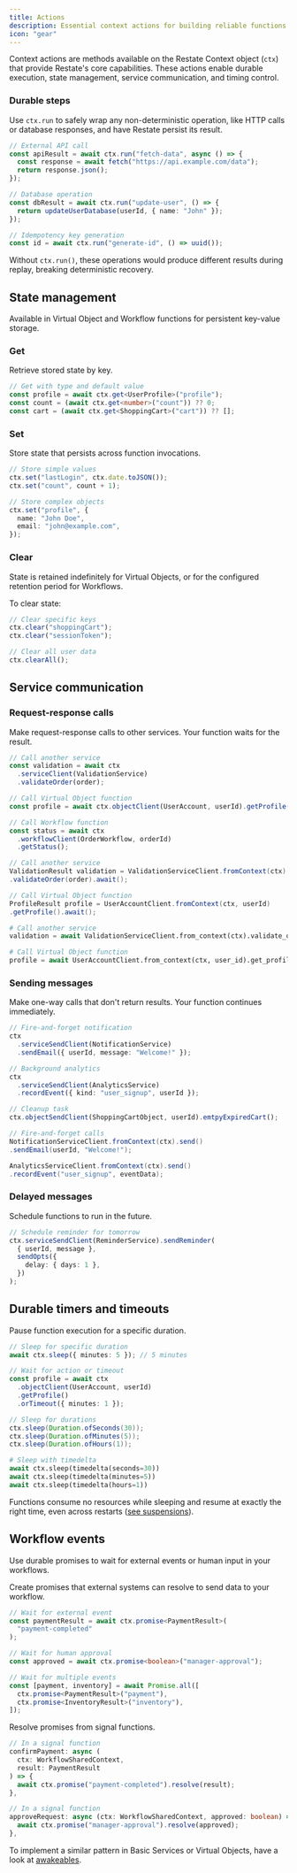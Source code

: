 ```yaml
---
title: Actions
description: Essential context actions for building reliable functions
icon: "gear"
---
```


Context actions are methods available on the Restate Context object (`ctx`) that provide Restate's core capabilities.
These actions enable durable execution, state management, service communication, and timing control.

### Durable steps

Use `ctx.run` to safely wrap any non-deterministic operation, like HTTP calls or database responses, and have Restate persist its result.

<CodeGroup>

```typescript TypeScript {"CODE_LOAD::ts/src/foundations/actions/actions.ts#durable_steps"} 
// External API call
const apiResult = await ctx.run("fetch-data", async () => {
  const response = await fetch("https://api.example.com/data");
  return response.json();
});

// Database operation
const dbResult = await ctx.run("update-user", () => {
  return updateUserDatabase(userId, { name: "John" });
});

// Idempotency key generation
const id = await ctx.run("generate-id", () => uuid());
```

</CodeGroup>

Without `ctx.run()`, these operations would produce different results during replay, breaking deterministic recovery.

## State management

Available in Virtual Object and Workflow functions for persistent key-value storage.

### Get

Retrieve stored state by key.

<CodeGroup>

```typescript TypeScript {"CODE_LOAD::ts/src/foundations/actions/actions.ts#state_get"} 
// Get with type and default value
const profile = await ctx.get<UserProfile>("profile");
const count = (await ctx.get<number>("count")) ?? 0;
const cart = (await ctx.get<ShoppingCart>("cart")) ?? [];
```

</CodeGroup>

### Set

Store state that persists across function invocations.

<CodeGroup>

```typescript TypeScript {"CODE_LOAD::ts/src/foundations/actions/actions.ts#state_set"} 
// Store simple values
ctx.set("lastLogin", ctx.date.toJSON());
ctx.set("count", count + 1);

// Store complex objects
ctx.set("profile", {
  name: "John Doe",
  email: "john@example.com",
});
```
</CodeGroup>

### Clear

State is retained indefinitely for Virtual Objects, or for the configured retention period for Workflows.

To clear state:

<CodeGroup>

```typescript TypeScript {"CODE_LOAD::ts/src/foundations/actions/actions.ts#state_clear"} 
// Clear specific keys
ctx.clear("shoppingCart");
ctx.clear("sessionToken");

// Clear all user data
ctx.clearAll();
```

</CodeGroup>


##  Service communication

### Request-response calls

Make request-response calls to other services. Your function waits for the result.

<CodeGroup>

```typescript TypeScript {"CODE_LOAD::ts/src/foundations/actions/actions.ts#service_calls"} 
// Call another service
const validation = await ctx
  .serviceClient(ValidationService)
  .validateOrder(order);

// Call Virtual Object function
const profile = await ctx.objectClient(UserAccount, userId).getProfile();

// Call Workflow function
const status = await ctx
  .workflowClient(OrderWorkflow, orderId)
  .getStatus();
```

```java Java
// Call another service
ValidationResult validation = ValidationServiceClient.fromContext(ctx)
.validateOrder(order).await();

// Call Virtual Object function
ProfileResult profile = UserAccountClient.fromContext(ctx, userId)
.getProfile().await();
```

```python Python
# Call another service
validation = await ValidationServiceClient.from_context(ctx).validate_order(order)

# Call Virtual Object function
profile = await UserAccountClient.from_context(ctx, user_id).get_profile()
```

</CodeGroup>


### Sending messages

Make one-way calls that don't return results. Your function continues immediately.

<CodeGroup>

```typescript TypeScript {"CODE_LOAD::ts/src/foundations/actions/actions.ts#sending_messages"} 
// Fire-and-forget notification
ctx
  .serviceSendClient(NotificationService)
  .sendEmail({ userId, message: "Welcome!" });

// Background analytics
ctx
  .serviceSendClient(AnalyticsService)
  .recordEvent({ kind: "user_signup", userId });

// Cleanup task
ctx.objectSendClient(ShoppingCartObject, userId).emtpyExpiredCart();
```

```java Java
// Fire-and-forget calls
NotificationServiceClient.fromContext(ctx).send()
.sendEmail(userId, "Welcome!");

AnalyticsServiceClient.fromContext(ctx).send()
.recordEvent("user_signup", eventData);
```

</CodeGroup>

### Delayed messages

Schedule functions to run in the future.

```typescript TypeScript {"CODE_LOAD::ts/src/foundations/actions/actions.ts#delayed_messages"} 
// Schedule reminder for tomorrow
ctx.serviceSendClient(ReminderService).sendReminder(
  { userId, message },
  sendOpts({
    delay: { days: 1 },
  })
);
```

## Durable timers and timeouts

Pause function execution for a specific duration.

<CodeGroup>

```typescript TypeScript {"CODE_LOAD::ts/src/foundations/actions/actions.ts#durable_timers"} 
// Sleep for specific duration
await ctx.sleep({ minutes: 5 }); // 5 minutes

// Wait for action or timeout
const profile = await ctx
  .objectClient(UserAccount, userId)
  .getProfile()
  .orTimeout({ minutes: 1 });
```

```java Java
// Sleep for durations
ctx.sleep(Duration.ofSeconds(30));
ctx.sleep(Duration.ofMinutes(5));
ctx.sleep(Duration.ofHours(1));
```

```python Python
# Sleep with timedelta
await ctx.sleep(timedelta(seconds=30))
await ctx.sleep(timedelta(minutes=5))
await ctx.sleep(timedelta(hours=1))
```

</CodeGroup>


Functions consume no resources while sleeping and resume at exactly the right time, even across restarts ([see suspensions](/basics/key-concepts#suspensions-on-faas)).

## Workflow events

Use durable promises to wait for external events or human input in your workflows.

Create promises that external systems can resolve to send data to your workflow.

```typescript TypeScript {"CODE_LOAD::ts/src/foundations/actions/actions.ts#workflow_promises"} 
// Wait for external event
const paymentResult = await ctx.promise<PaymentResult>(
  "payment-completed"
);

// Wait for human approval
const approved = await ctx.promise<boolean>("manager-approval");

// Wait for multiple events
const [payment, inventory] = await Promise.all([
  ctx.promise<PaymentResult>("payment"),
  ctx.promise<InventoryResult>("inventory"),
]);
```

Resolve promises from signal functions.

```typescript TypeScript {"CODE_LOAD::ts/src/foundations/actions/actions.ts#signal_functions"} 
// In a signal function
confirmPayment: async (
  ctx: WorkflowSharedContext,
  result: PaymentResult
) => {
  await ctx.promise("payment-completed").resolve(result);
},

// In a signal function
approveRequest: async (ctx: WorkflowSharedContext, approved: boolean) => {
  await ctx.promise("manager-approval").resolve(approved);
},
```

<Info>To implement a similar pattern in Basic Services or Virtual Objects, have a look at [awakeables](/awakeables).</Info>
